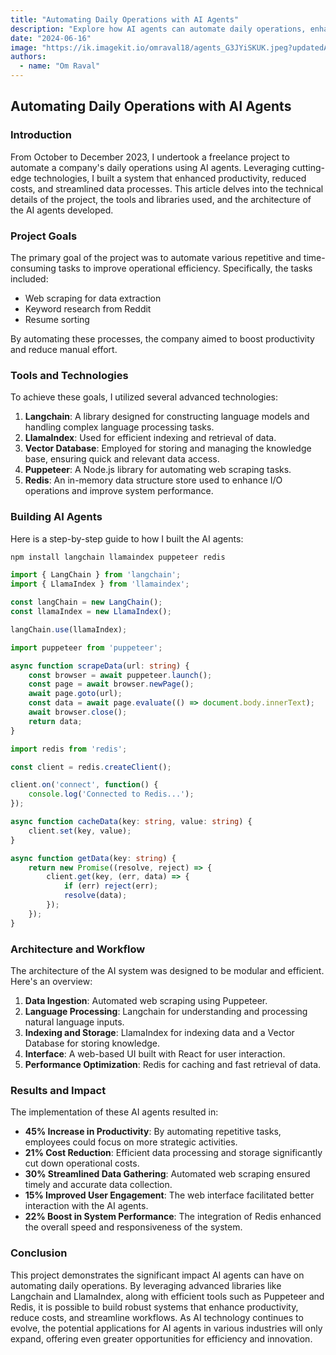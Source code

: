 ```yaml
---
title: "Automating Daily Operations with AI Agents"
description: "Explore how AI agents can automate daily operations, enhance productivity, and streamline data processes using advanced technologies like Langchain, LlamaIndex, Puppeteer, and Redis."
date: "2024-06-16"
image: "https://ik.imagekit.io/omraval18/agents_G3JYiSKUK.jpeg?updatedAt=1718538442292"
authors:
  - name: "Om Raval"
---
```


## Automating Daily Operations with AI Agents

### Introduction

From October to December 2023, I undertook a freelance project to automate a company's daily operations using AI agents. Leveraging cutting-edge technologies, I built a system that enhanced productivity, reduced costs, and streamlined data processes. This article delves into the technical details of the project, the tools and libraries used, and the architecture of the AI agents developed.

### Project Goals

The primary goal of the project was to automate various repetitive and time-consuming tasks to improve operational efficiency. Specifically, the tasks included:
- Web scraping for data extraction
- Keyword research from Reddit
- Resume sorting

By automating these processes, the company aimed to boost productivity and reduce manual effort.

### Tools and Technologies

To achieve these goals, I utilized several advanced technologies:

1. **Langchain**: A library designed for constructing language models and handling complex language processing tasks.
2. **LlamaIndex**: Used for efficient indexing and retrieval of data.
3. **Vector Database**: Employed for storing and managing the knowledge base, ensuring quick and relevant data access.
4. **Puppeteer**: A Node.js library for automating web scraping tasks.
5. **Redis**: An in-memory data structure store used to enhance I/O operations and improve system performance.

### Building AI Agents

Here is a step-by-step guide to how I built the AI agents:

```bash
npm install langchain llamaindex puppeteer redis
```

```typescript
import { LangChain } from 'langchain';
import { LlamaIndex } from 'llamaindex';

const langChain = new LangChain();
const llamaIndex = new LlamaIndex();

langChain.use(llamaIndex);
```

```typescript
import puppeteer from 'puppeteer';

async function scrapeData(url: string) {
    const browser = await puppeteer.launch();
    const page = await browser.newPage();
    await page.goto(url);
    const data = await page.evaluate(() => document.body.innerText);
    await browser.close();
    return data;
}
```

```typescript
import redis from 'redis';

const client = redis.createClient();

client.on('connect', function() {
    console.log('Connected to Redis...');
});

async function cacheData(key: string, value: string) {
    client.set(key, value);
}

async function getData(key: string) {
    return new Promise((resolve, reject) => {
        client.get(key, (err, data) => {
            if (err) reject(err);
            resolve(data);
        });
    });
}
```

### Architecture and Workflow

The architecture of the AI system was designed to be modular and efficient. Here's an overview:

1. **Data Ingestion**: Automated web scraping using Puppeteer.
2. **Language Processing**: Langchain for understanding and processing natural language inputs.
3. **Indexing and Storage**: LlamaIndex for indexing data and a Vector Database for storing knowledge.
4. **Interface**: A web-based UI built with React for user interaction.
5. **Performance Optimization**: Redis for caching and fast retrieval of data.

### Results and Impact

The implementation of these AI agents resulted in:
- **45% Increase in Productivity**: By automating repetitive tasks, employees could focus on more strategic activities.
- **21% Cost Reduction**: Efficient data processing and storage significantly cut down operational costs.
- **30% Streamlined Data Gathering**: Automated web scraping ensured timely and accurate data collection.
- **15% Improved User Engagement**: The web interface facilitated better interaction with the AI agents.
- **22% Boost in System Performance**: The integration of Redis enhanced the overall speed and responsiveness of the system.

### Conclusion

This project demonstrates the significant impact AI agents can have on automating daily operations. By leveraging advanced libraries like Langchain and LlamaIndex, along with efficient tools such as Puppeteer and Redis, it is possible to build robust systems that enhance productivity, reduce costs, and streamline workflows. As AI technology continues to evolve, the potential applications for AI agents in various industries will only expand, offering even greater opportunities for efficiency and innovation.
